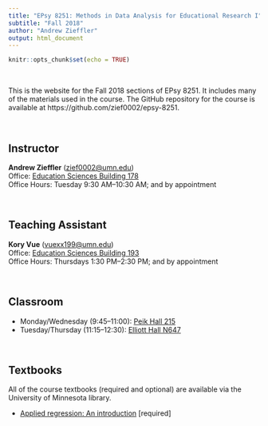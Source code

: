 ```yaml
---
title: "EPsy 8251: Methods in Data Analysis for Educational Research I"
subtitle: "Fall 2018"
author: "Andrew Zieffler"
output: html_document
---
```


```r
knitr::opts_chunk$set(echo = TRUE)
```

<br />

This is the website for the Fall 2018 sections of EPsy 8251. It includes many of the materials used in the course. The GitHub repository for the course is available at https://github.com/zief0002/epsy-8251.

<br />

## Instructor

**Andrew Zieffler** ([zief0002@umn.edu](mailto://zief0002@umn.edu)) <br />
Office: [Education Sciences Building 178](https://www.google.com/maps/place/Education+Sciences+Building/@44.9784043,-93.2394586,15z/data=!4m2!3m1!1s0x0:0x45656dac481b9150)  <br />
Office Hours: Tuesday 9:30 AM&ndash;10:30 AM; and by appointment

<br />

## Teaching Assistant

**Kory Vue** ([vuexx199@umn.edu](mailto://vuexx199@umn.edu))  <br />
Office: [Education Sciences Building 193](https://www.google.com/maps/place/Education+Sciences+Building/@44.9784043,-93.2394586,15z/data=!4m2!3m1!1s0x0:0x45656dac481b9150)  <br />
Office Hours: Thursdays 1:30 PM&ndash;2:30 PM; and by appointment

<br />

## Classroom

- Monday/Wednesday (9:45&ndash;11:00): [Peik Hall 215](http://campusmaps.umn.edu/peik-hall)
- Tuesday/Thursday (11:15&ndash;12:30): [Elliott Hall N647](http://campusmaps.umn.edu/elliott-hall)

<br />

## Textbooks

All of the course textbooks (required and optional) are available via the University of Minnesota library.

- [Applied regression: An introduction](https://primo.lib.umn.edu/primo-explore/fulldisplay?docid=UMN_ALMA21533776460001701&context=L&vid=TWINCITIES&search_scope=mncat_discovery&tab=article_discovery&lang=en_US) [required]


<br />

